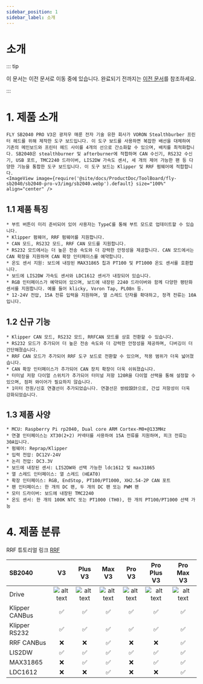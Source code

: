 ```yaml
---
sidebar_position: 1
sidebar_label: 소개
---
```


# 소개

::: tip

이 문서는 이전 문서로 이동 중에 있습니다. 완료되기 전까지는 [이전 문서](https://mellow.klipper.cn/#/)를 참조하세요.

:::
# 1. 제품 소개

    FLY SB2040 PRO V3은 광저우 매룬 전자 기술 유한 회사가 VORON Stealthburber 프린터 헤드를 위해 제작한 도구 보드입니다. 이 도구 보드를 사용하면 복잡한 배선을 대체하여 기존의 메인보드와 프린터 헤드 사이를 4개의 선으로 간소화할 수 있으며, 배치를 최적화합니다. SB2040은 stealthburner 및 afterburner에 적합하며 CAN 수신기, RS232 수신기, USB 포트, TMC2240 드라이버, LIS2DW 가속도 센서, 세 개의 제어 가능한 팬 등 다양한 기능을 통합한 도구 보드입니다. 이 도구 보드는 Klipper 및 RRF 펌웨어에 적합합니다.
    <ImageView image={require('@site/docs/ProductDoc/ToolBoard/fly-sb2040/sb2040-pro-v3/img/sb2040.webp').default} size="100%" align="center" />


## 1.1 제품 특징

    * 부트 버튼이 미리 준비되어 있어 사용자는 TypeC를 통해 부트 모드로 업데이트할 수 있습니다.
    * Klipper 펌웨어, RRF 펌웨어를 지원합니다.
    * CAN 모드, RS232 모드, RRF CAN 모드를 지원합니다.
    * RS232 모드에서는 더 높은 전송 속도와 더 강력한 안정성을 제공합니다. CAN 모드에서는 CAN 확장을 지원하며 CAN 확장 인터페이스를 예약합니다.
    * 온도 센서 지원: 보드에 내장된 MAX31865 칩과 PT100 및 PT1000 온도 센서를 호환합니다.
    * 보드에 LIS2DW 가속도 센서와 LDC1612 센서가 내장되어 있습니다.
    * RGB 인터페이스가 예약되어 있으며, 보드에 내장된 2240 드라이버와 함께 다양한 평탄화 센서를 지원합니다. 예를 들어 klicky, Voron Tap, PL08n 등.
    * 12-24V 전압, 15A 전류 입력을 지원하며, 열 스레드 단자를 확대하고, 정격 전류는 10A입니다.

## 1.2 신규 기능

    * Klipper CAN 모드, RS232 모드, RRFCAN 모드를 상호 전환할 수 있습니다.
    * RS232 모드가 추가되어 더 높은 전송 속도와 더 강력한 안정성을 제공하며, 디버깅이 더 간단해졌습니다.
    * RRF CAN 모드가 추가되어 RRF 도구 보드로 전환할 수 있으며, 적용 범위가 더욱 넓어졌습니다.
    * CAN 확장 인터페이스가 추가되어 CAN 장치 확장이 더욱 쉬워졌습니다.
    * 터미널 저항 다이얼 스위치가 추가되어 터미널 저항 120R을 다이얼 선택을 통해 설정할 수 있으며, 점퍼 와이어가 필요하지 않습니다.
    * 1미터 전원/신호 연결선이 추가되었습니다. 연결선은 쌍绞設計으로, 간섭 저항성이 더욱 강화되었습니다.

## 1.3 제품 사양


    * MCU: Raspberry Pi rp2040, Dual core ARM Cortex-M0+@133MHz
    * 연결 인터페이스는 XT30(2+2) 커넥터를 사용하여 15A 전류를 지원하며, 피크 전류는 30A입니다.
    * 펌웨어: Reprap/Klipper
    * 입력 전압: DC12V-24V
    * 논리 전압: DC3.3V
    * 보드에 내장된 센서: LIS2DW와 선택 가능한 ldc1612 및 max31865
    * 열 스레드 인터페이스: 열 스레드 (HEAT0)
    * 확장 인터페이스: RGB, EndStop, PT100/PT1000, XH2.54-2P CAN 포트
    * 팬 인터페이스: 한 개의 DC 팬, 두 개의 DC 팬 또는 PWM 팬
    * 모터 드라이버: 보드에 내장된 TMC2240
    * 온도 센서: 한 개의 100K NTC 또는 PT1000 (TH0), 한 개의 PT100/PT1000 선택 가능

# 4. 제품 분류

RRF 튜토리얼 링크 [RRF](https://teamgloomy.github.io/fly_sb2040_pro_max_v3_general.html)

| SB2040         |          V3          |       Plus V3        |        Max V3        |        Pro V3        |     Pro Plus V3      |      Pro Max V3      |
| :------------- | :------------------: | :------------------: | :------------------: | :------------------: | :------------------: | :------------------: |
| Drive          | ![alt text][TMC2209] | ![alt text][TMC2209] | ![alt text][TMC2209] | ![alt text][TMC2240] | ![alt text][TMC2240] | ![alt text][TMC2240] |
| Klipper CANBus |  :white_check_mark:  |  :white_check_mark:  |  :white_check_mark:  |  :white_check_mark:  |  :white_check_mark:  |  :white_check_mark:  |
| Klipper RS232  |  :white_check_mark:  |  :white_check_mark:  |  :white_check_mark:  |  :white_check_mark:  |  :white_check_mark:  |  :white_check_mark:  |
| RRF CANBus     |         :x:          |         :x:          |  :white_check_mark:  |         :x:          |         :x:          |  :white_check_mark:  |
| LIS2DW         |  :white_check_mark:  |  :white_check_mark:  |  :white_check_mark:  |  :white_check_mark:  |  :white_check_mark:  |  :white_check_mark:  |
| MAX31865       |         :x:          |  :white_check_mark:  |  :white_check_mark:  |         :x:          |  :white_check_mark:  |  :white_check_mark:  |
| LDC1612        |         :x:          |         :x:          |  :white_check_mark:  |         :x:          |         :x:          |  :white_check_mark:  |


[TMC2209]: https://img.shields.io/badge/-TMC2209-green "TMC2209"
[TMC2240]: https://img.shields.io/badge/-TMC2240-blue "TMC2240"